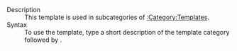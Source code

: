 ;Description
:This template is used in subcategories of [[:Category:Templates]].
;Syntax
:To use the template, type a short description of the template category followed by <code>{{t|templatecategory}}</code>.

<includeonly>[[Category:Category templates|{{PAGENAME}}]]</includeonly><noinclude>[[Category:Template documentation|{{PAGENAME}}]]</noinclude>